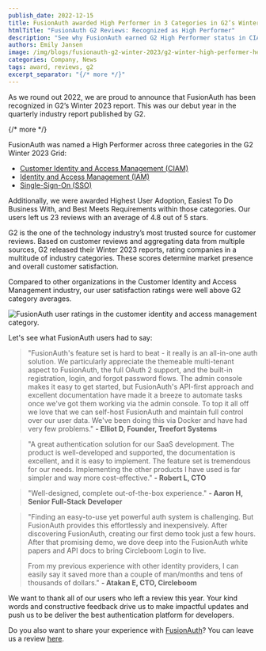 ```yaml
---
publish_date: 2022-12-15 
title: FusionAuth awarded High Performer in 3 Categories in G2’s Winter 2023 Report
htmlTitle: "FusionAuth G2 Reviews: Recognized as High Performer"
description: "See why FusionAuth earned G2 High Performer status in CIAM, IAM & SSO with strong reviews, ease of use, API-first design, and self-hosted flexibility."
authors: Emily Jansen
image: /img/blogs/fusionauth-g2-winter-2023/g2-winter-high-performer-header.png
categories: Company, News
tags: award, reviews, g2
excerpt_separator: "{/* more */}"
---
```


As we round out 2022, we are proud to announce that FusionAuth has been recognized in G2’s Winter 2023 report. This was our debut year in the quarterly industry report published by G2. 

{/* more */}

FusionAuth was named a High Performer across three categories in the G2 Winter 2023 Grid:

* [Customer Identity and Access Management (CIAM)](https://www.g2.com/categories/customer-identity-and-access-management-ciam)
* [Identity and Access Management (IAM)](https://www.g2.com/categories/identity-and-access-management-iam)
* [Single-Sign-On (SSO)](https://www.g2.com/categories/single-sign-on-sso)

Additionally, we were awarded Highest User Adoption, Easiest To Do Business With, and Best Meets Requirements within those categories. Our users left us 23 reviews with an average of 4.8 out of 5 stars.  

G2 is the one of the technology industry’s most trusted source for customer reviews. Based on customer reviews and aggregating data from multiple sources, G2 released their Winter 2023 reports, rating companies in a multitude of industry categories. These scores determine market presence and overall customer satisfaction.

Compared to other organizations in the Customer Identity and Access Management industry, our user satisfaction ratings were well above G2 category averages.

![FusionAuth user ratings in the customer identity and access management category.](/img/blogs/fusionauth-g2-winter-2023/fusionauth-user-ratings.png)

Let's see what FusionAuth users had to say:

>"FusionAuth's feature set is hard to beat - it really is an all-in-one auth solution. We particularly appreciate the themeable multi-tenant aspect to FusionAuth, the full OAuth 2 support, and the built-in registration, login, and forgot password flows. The admin console makes it easy to get started, but FusionAuth's API-first approach and excellent documentation have made it a breeze to automate tasks once we've got them working via the admin console. To top it all off we love that we can self-host FusionAuth and maintain full control over our user data. We've been doing this via Docker and have had very few problems." **- Elliot D, Founder, Treefort Systems**

>"A great authentication solution for our SaaS development. The product is well-developed and supported, the documentation is excellent, and it is easy to implement. The feature set is tremendous for our needs. Implementing the other products I have used is far simpler and way more cost-effective." **- Robert L, CTO**

>"Well-designed, complete out-of-the-box experience." **- Aaron H, Senior Full-Stack Developer**

>"Finding an easy-to-use yet powerful auth system is challenging. But FusionAuth provides this effortlessly and inexpensively. After discovering FusionAuth, creating our first demo took just a few hours. After that promising demo, we dove deep into the FusionAuth white papers and API docs to bring Circleboom Login to live.
>
>From my previous experience with other identity providers, I can easily say it saved more than a couple of man/months and tens of thousands of dollars." **- Atakan E, CTO, Circleboom**

We want to thank all of our users who left a review this year. Your kind words and constructive feedback drive us to make impactful updates and push us to be deliver the best authentication platform for developers.

Do you also want to share your experience with [FusionAuth](https://www.g2.com/products/fusionauth/reviews)? You can leave us a review [here](https://www.g2.com/products/fusionauth/reviews/start?return_to=https%3A%2F%2Fwww.g2.com%2Fproducts%2Ffusionauth%2Ftake_survey). 



